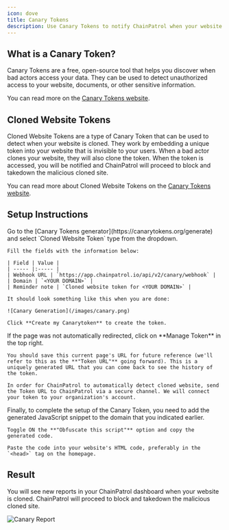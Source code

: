 ```yaml
---
icon: dove
title: Canary Tokens
description: Use Canary Tokens to notify ChainPatrol when your website is cloned and have them blocked immediately
---
```


## What is a Canary Token?

Canary Tokens are a free, open-source tool that helps you discover when bad actors access your data. They can be used to detect unauthorized access to your website, documents, or other sensitive information.

You can read more on the [Canary Tokens website](https://docs.canarytokens.org/guide/).

## Cloned Website Tokens

Cloned Website Tokens are a type of Canary Token that can be used to detect when your website is cloned. They work by embedding a unique token into your website that is invisible to your users. When a bad actor clones your website, they will also clone the token. When the token is accessed, you will be notified and ChainPatrol will proceed to block and takedown the malicious cloned site.

You can read more about Cloned Website Tokens on the [Canary Tokens website](https://docs.canarytokens.org/guide/cloned-web-token.html).

## Setup Instructions

<Steps>
  <Step title="Create a new Canary Token">
    Go to the [Canary Tokens generator](https://canarytokens.org/generate) and select `Cloned Website Token` type from the dropdown.

    Fill the fields with the information below:

    | Field | Value |
    | ----- |:----- |
    | Webhook URL | `https://app.chainpatrol.io/api/v2/canary/webhook` |
    | Domain | `<YOUR DOMAIN>` |
    | Reminder note | `Cloned website token for <YOUR DOMAIN>` |

    It should look something like this when you are done:

    ![Canary Generation](/images/canary.png)

    Click **Create my Canarytoken** to create the token.

  </Step>
  <Step title="Save the Token URL and send to ChainPatrol">
    If the page was not automatically redirected, click on **Manage Token** in the top right. 
    
    You should save this current page's URL for future reference (we'll refer to this as the **"Token URL"** going forward). This is a uniquely generated URL that you can come back to see the history of the token.

    In order for ChainPatrol to automatically detect cloned website, send the Token URL to ChainPatrol via a secure channel. We will connect your token to your organization's account.
  </Step>
  <Step title="Add the generated JavaScript snippet to your website">
    Finally, to complete the setup of the Canary Token, you need to add the generated JavaScript snippet to the domain that you indicated earlier.
    
    Toggle ON the **"Obfuscate this script"** option and copy the generated code.
    
    Paste the code into your website's HTML code, preferably in the `<head>` tag on the homepage.

  </Step>
</Steps>

## Result

You will see new reports in your ChainPatrol dashboard when your website is cloned. ChainPatrol will proceed to block and takedown the malicious cloned site.

![Canary Report](/images/canary-report.png)
